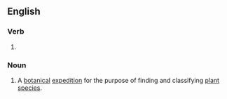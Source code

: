 ==English==

===Verb===
{{head|en|present participle}}

# {{present participle of|herborize|lang=en|nocat=1}}

===Noun===
{{en-noun}}

# A [[botanical]] [[expedition]] for the purpose of finding and classifying [[plant]] [[species]].